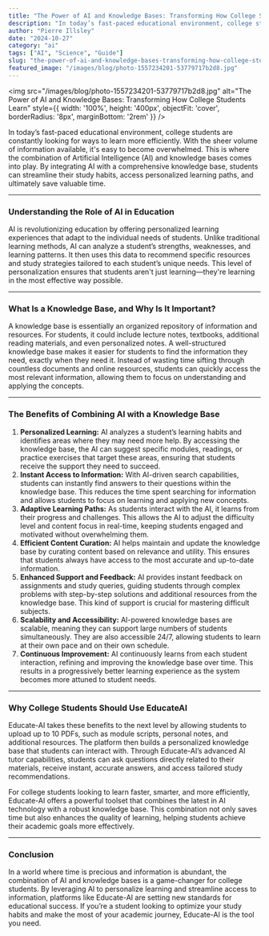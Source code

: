 ```yaml
---
title: "The Power of AI and Knowledge Bases: Transforming How College Students Learn"
description: "In today’s fast-paced educational environment, college students are constantly looking for ways to learn more efficiently. With the sheer volume of information available, it's easy to become overwhelm..."
author: "Pierre Illsley"
date: "2024-10-27"
category: "ai"
tags: ["AI", "Science", "Guide"]
slug: "the-power-of-ai-and-knowledge-bases-transforming-how-college-students-learn"
featured_image: "/images/blog/photo-1557234201-53779717b2d8.jpg"
---
```


<img
  src="/images/blog/photo-1557234201-53779717b2d8.jpg"
  alt="The Power of AI and Knowledge Bases: Transforming How College Students Learn"
  style={{ width: '100%', height: '400px', objectFit: 'cover', borderRadius: '8px', marginBottom: '2rem' }}
/>


In today’s fast-paced educational environment, college students are constantly looking for ways to learn more efficiently. With the sheer volume of information available, it's easy to become overwhelmed. This is where the combination of Artificial Intelligence (AI) and knowledge bases comes into play. By integrating AI with a comprehensive knowledge base, students can streamline their study habits, access personalized learning paths, and ultimately save valuable time.

---

### **Understanding the Role of AI in Education**

AI is revolutionizing education by offering personalized learning experiences that adapt to the individual needs of students. Unlike traditional learning methods, AI can analyze a student’s strengths, weaknesses, and learning patterns. It then uses this data to recommend specific resources and study strategies tailored to each student’s unique needs. This level of personalization ensures that students aren't just learning—they're learning in the most effective way possible.

---

### **What Is a Knowledge Base, and Why Is It Important?**

A knowledge base is essentially an organized repository of information and resources. For students, it could include lecture notes, textbooks, additional reading materials, and even personalized notes. A well-structured knowledge base makes it easier for students to find the information they need, exactly when they need it. Instead of wasting time sifting through countless documents and online resources, students can quickly access the most relevant information, allowing them to focus on understanding and applying the concepts.

---

### **The Benefits of Combining AI with a Knowledge Base**

1. **Personalized Learning:** AI analyzes a student’s learning habits and identifies areas where they may need more help. By accessing the knowledge base, the AI can suggest specific modules, readings, or practice exercises that target these areas, ensuring that students receive the support they need to succeed.
2. **Instant Access to Information:** With AI-driven search capabilities, students can instantly find answers to their questions within the knowledge base. This reduces the time spent searching for information and allows students to focus on learning and applying new concepts.
3. **Adaptive Learning Paths:** As students interact with the AI, it learns from their progress and challenges. This allows the AI to adjust the difficulty level and content focus in real-time, keeping students engaged and motivated without overwhelming them.
4. **Efficient Content Curation:** AI helps maintain and update the knowledge base by curating content based on relevance and utility. This ensures that students always have access to the most accurate and up-to-date information.
5. **Enhanced Support and Feedback:** AI provides instant feedback on assignments and study queries, guiding students through complex problems with step-by-step solutions and additional resources from the knowledge base. This kind of support is crucial for mastering difficult subjects.
6. **Scalability and Accessibility:** AI-powered knowledge bases are scalable, meaning they can support large numbers of students simultaneously. They are also accessible 24/7, allowing students to learn at their own pace and on their own schedule.
7. **Continuous Improvement:** AI continuously learns from each student interaction, refining and improving the knowledge base over time. This results in a progressively better learning experience as the system becomes more attuned to student needs.

---

### **Why College Students Should Use EducateAI**

Educate-AI takes these benefits to the next level by allowing students to upload up to 10 PDFs, such as module scripts, personal notes, and additional resources. The platform then builds a personalized knowledge base that students can interact with. Through Educate-AI’s advanced AI tutor capabilities, students can ask questions directly related to their materials, receive instant, accurate answers, and access tailored study recommendations.

For college students looking to learn faster, smarter, and more efficiently, Educate-AI offers a powerful toolset that combines the latest in AI technology with a robust knowledge base. This combination not only saves time but also enhances the quality of learning, helping students achieve their academic goals more effectively.

---

### **Conclusion**

In a world where time is precious and information is abundant, the combination of AI and knowledge bases is a game-changer for college students. By leveraging AI to personalize learning and streamline access to information, platforms like Educate-AI are setting new standards for educational success. If you’re a student looking to optimize your study habits and make the most of your academic journey, Educate-AI is the tool you need.

